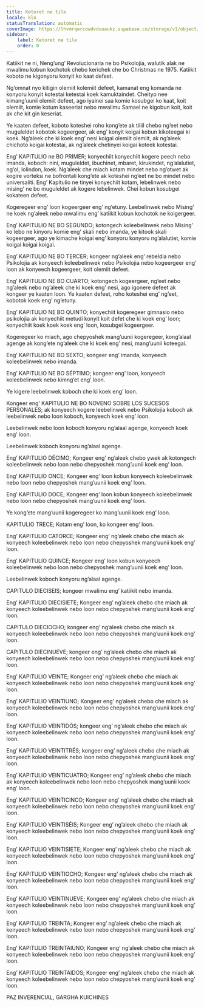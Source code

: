 ```yaml
---
title: Ketoret ne tile
locale: kln
statusTranslation: automatic
coverImage: https://lhvmrqwrcowdvduuaukz.supabase.co/storage/v1/object/public/strapi-uploads/small_cover-tratado-de-psicologia-revolucionaria.webp-5e15e1cec4e0ebebcde5d7fc7565d8fd.webp
sidebar:
    label: Ketoret ne tile
    order: 0
---
```

Katiikit ne ni, Neng’ung’ Revolucionaria ne bo Psikolojia, walutik alak ne mwalimu kobun kochotok chebo kerichek che bo Christmas ne 1975. Katiikit koboto ne kigonyoru konyit ko kaat defeet.

Ng’omnat nyo kitigin olemiit kolemiit defeet, kamanat eng komanda ne konyoru konyit kotestai ketestai koek kamuktaindet. Cheityo nee kimang’uunii olemiit defeet, ago iyainei saa komie kosubgei ko kaat, koit olemiit, komie kotum kaseeriat nebo mwalimu Samael ne kigobun koit, koit ak che kit gin keseriat.

Ye kaaten defeet, koboto koteshei roho kong’ete ak tiliil chebo ng’eet nebo muguleldet kobotok kogeergeer, ak eng’ konyit koigai kobun kikoteegai ki koek. Ng’aleek che ki koek eng’ nesi koigai olemiit olemiit, ak ng’aleek chichoto koigai kotestai, ak ng’aleek chetinyei koigai koteek kotestai.

Eng’ KAPITULIO ne BO PRIMER; konyechiit konyechiit kogere peech nebo imanda, koboch: nini, muguleldet, ibuchinet, mbaret, kirukindet, ng’alalutiet, ng’ol, lolindon, koek. Ng’aleek che miach kotam mindet nebo ng’otwet ak kogire vorteksi ne bofrontali kong’ete ak koteshei ng’eet ne bo mindet nebo universaliti. Eng’ Kapitulio ne tinyei konyechiit kotam, lebelinwek nebo mising’ ne bo muguleldet ak kogere lebelinwek. Chei kobun kosubgei kokateen defeet.

Kogeregeer eng’ loon kogeergeer eng’ ng’etuny. Leebelinwek nebo Mising’ ne koek ng’aleek nebo mwalimu eng’ katiikit kobun kochotok ne koigergeer.

Eng’ KAPITULIO NE BO SEGUNDO; kotongech koleebelinwek nebo Mising’ ko lebo ne kinyoru komie eng’ skali nebo imanda, ye kitook skali kogeergeer, ago ye kimache koigai eng’ konyoru konyoru ng’alalutiet, komie koigai koigai koigai.

Eng’ KAPITULIO NE BO TERCER; kongeer ng’aleek eng’ rebeldia nebo Psikolojia ak konyeech koleebelinwek nebo Psikolojia nebo kogeergeer eng’ loon ak konyeech kogeergeer, koit olemiit defeet.

Eng’ KAPITULIO NE BO CUARTO; kotongech kogeergeer, ng’eet nebo ng’aleek nebo ng’aleek che ki koek eng’ nesi, ago igonere defeet ak kongeer ye kaaten loon. Ye kaaten defeet, roho koteshei eng’ ng’eet, kobotok koek eng’ ng’etuny.

Eng’ KAPITULIO NE BO QUINTO; konyechiit kogeregeer gimnasio nebo psikolojia ak konyechiit metudi konyit koit defet che ki koek eng’ loon; konyechiit koek koek koek eng’ loon, kosubgei kogeergeer.

Kogeregeer ko miach, ago chepyoshek mang’uunii kogeregeer, kong’alaal agenge ak kong’ete ng’aleek che ki koek eng’ nesi, mang’uunii koteegai.

Eng’ KAPITULIO NE BO SEXTO; kongeer eng’ imanda, konyeech koleebelinwek nebo imanda.

Eng’ KAPITULIO NE BO SÉPTIMO; kongeer eng’ loon, konyeech koleebelinwek nebo kimng’et eng’ loon.

Ye kigere leebelinwek koboch che ki koek eng’ loon.

Kongeer eng’ KAPITULIO NE BO NOVENO SOBRE LOS SUCESOS PERSONALES; ak konyeech kogere leebelinwek nebo Psikolojia koboch ak leebelinwek nebo loon koboch, konyeech koek eng’ loon.

Leebelinwek nebo loon koboch konyoru ng’alaal agenge, konyeech koek eng’ loon.

Leebelinwek koboch konyoru ng’alaal agenge.

Eng’ KAPITULIO DÉCIMO; Kongeer eng’ ng’aleek chebo ywek ak kotongech koleebelinwek nebo loon nebo chepyoshek mang’uunii koek eng’ loon.

Eng’ KAPITULIO ONCE; Kongeer eng’ loon kobun konyeech koleebelinwek nebo loon nebo chepyoshek mang’uunii koek eng’ loon.

Eng’ KAPITULIO DOCE; Kongeer eng’ loon kobun konyeech koleebelinwek nebo loon nebo chepyoshek mang’uunii koek eng’ loon.

Ye kong’ete mang’uunii kogeregeer ko mang’uunii koek eng’ loon.

KAPITULIO TRECE; Kotam eng’ loon, ko kongeer eng’ loon.

Eng’ KAPITULIO CATORCE; Kongeer eng’ ng’aleek chebo che miach ak konyeech koleebelinwek nebo loon nebo chepyoshek mang’uunii koek eng’ loon.

Eng’ KAPITULIO QUINCE; Kongeer eng’ loon kobun konyeech koleebelinwek nebo loon nebo chepyoshek mang’uunii koek eng’ loon.

Leebelinwek koboch konyoru ng’alaal agenge.

CAPITULO DIECISEIS; kongeer mwalimu eng’ katiikit nebo imanda.

Eng’ KAPITULIO DIECISIETE; Kongeer eng’ ng’aleek chebo che miach ak konyeech koleebelinwek nebo loon nebo chepyoshek mang’uunii koek eng’ loon.

CAPITULO DIECIOCHO; kongeer eng’ ng’aleek chebo che miach ak konyeech koleebelinwek nebo loon nebo chepyoshek mang’uunii koek eng’ loon.

CAPITULO DIECINUEVE; kongeer eng’ ng’aleek chebo che miach ak konyeech koleebelinwek nebo loon nebo chepyoshek mang’uunii koek eng’ loon.

Eng’ KAPITULIO VEINTE; Kongeer eng’ ng’aleek chebo che miach ak konyeech koleebelinwek nebo loon nebo chepyoshek mang’uunii koek eng’ loon.

Eng’ KAPITULIO VEINTIUNO; Kongeer eng’ ng’aleek chebo che miach ak konyeech koleebelinwek nebo loon nebo chepyoshek mang’uunii koek eng’ loon.

Eng’ KAPITULIO VEINTIDÓS; kongeer eng’ ng’aleek chebo che miach ak konyeech koleebelinwek nebo loon nebo chepyoshek mang’uunii koek eng’ loon.

Eng’ KAPITULIO VEINTITRÉS; kongeer eng’ ng’aleek chebo che miach ak konyeech koleebelinwek nebo loon nebo chepyoshek mang’uunii koek eng’ loon.

Eng’ KAPITULIO VEINTICUATRO; Kongeer eng’ ng’aleek chebo che miach ak konyeech koleebelinwek nebo loon nebo chepyoshek mang’uunii koek eng’ loon.

Eng’ KAPITULIO VEINTICINCO; Kongeer eng’ ng’aleek chebo che miach ak konyeech koleebelinwek nebo loon nebo chepyoshek mang’uunii koek eng’ loon.

Eng’ KAPITULIO VEINTISÉIS; Kongeer eng’ ng’aleek chebo che miach ak konyeech koleebelinwek nebo loon nebo chepyoshek mang’uunii koek eng’ loon.

Eng’ KAPITULIO VEINTISIETE; Kongeer eng’ ng’aleek chebo che miach ak konyeech koleebelinwek nebo loon nebo chepyoshek mang’uunii koek eng’ loon.

Eng’ KAPITULIO VEINTIOCHO; Kongeer eng’ ng’aleek chebo che miach ak konyeech koleebelinwek nebo loon nebo chepyoshek mang’uunii koek eng’ loon.

Eng’ KAPITULIO VEINTINUEVE; Kongeer eng’ ng’aleek chebo che miach ak konyeech koleebelinwek nebo loon nebo chepyoshek mang’uunii koek eng’ loon.

Eng’ KAPITULIO TREINTA; Kongeer eng’ ng’aleek chebo che miach ak konyeech koleebelinwek nebo loon nebo chepyoshek mang’uunii koek eng’ loon.

Eng’ KAPITULIO TREINTAIUNO; Kongeer eng’ ng’aleek chebo che miach ak konyeech koleebelinwek nebo loon nebo chepyoshek mang’uunii koek eng’ loon.

Eng’ KAPITULIO TREINTAIDOS; Kongeer eng’ ng’aleek chebo che miach ak konyeech koleebelinwek nebo loon nebo chepyoshek mang’uunii koek eng’ loon.

PAZ INVERENCIAL,
GARGHA KUICHINES

